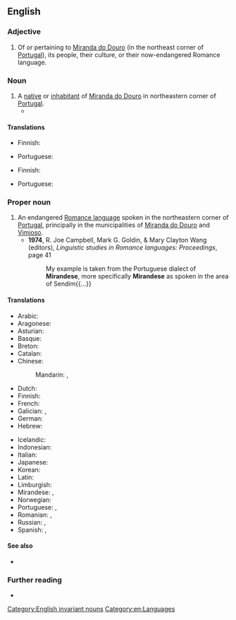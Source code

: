 {{also|mirandese}}

==English==
{{wikipedia|Mirandese language}}

===Adjective===
{{en-adj|-}}

# Of or pertaining to [[w:Miranda do Douro|Miranda do Douro]] (in the northeast corner of [[Portugal]]), its people, their culture, or their now-endangered Romance language.

===Noun===
{{en-noun|Mirandese}}

# A [[native]] or [[inhabitant]] of [[w:Miranda do Douro|Miranda do Douro]] in northeastern corner of [[Portugal]].
#* {{quote-text|year=1895|author=Edmondo De Amicis (translated by Stanley Rhoads Yarnall)|title=Spain and the Spaniards|volume=1|page=95|passage=Toward evening a '''Mirandese''' came in: he was a man of about fifty, a politician, bright and talkative, and so I left the ''carabineros'' to join him.}}

====Translations====
{{trans-top|speaker of Mirandese}}
* Finnish: {{t+|fi|mirandeesi}}
{{trans-mid}}
* Portuguese: {{t+|pt|mirandês|m}}
{{trans-bottom}}

{{trans-top|native or inhabitant of Miranda do Douro}}
* Finnish: {{t|fi|mirandalainen}}
{{trans-mid}}
* Portuguese: {{t+|pt|mirandês|m}}
{{trans-bottom}}

===Proper noun===
{{en-proper noun}}

# An endangered [[Romance language]] spoken in the northeastern corner of [[Portugal]], principally in the municipalities of [[w:Miranda do Douro|Miranda do Douro]] and [[w:Vimioso|Vimioso]].
#* '''1974''', R. Joe Campbell, Mark G. Goldin, & Mary Clayton Wang (editors), ''Linguistic studies in Romance languages: Proceedings'', page 41
#*: My example is taken from the Portuguese dialect of '''Mirandese''', more specifically '''Mirandese''' as spoken in the area of Sendim{{...}}

====Translations====
{{trans-top|Romance language}}
* Arabic: {{t|ar|لُغَة مِيرَانْدِيَّة|f|tr=luḡa mīrandiyya}}
* Aragonese: {{t|an|mirandés}}
* Asturian: {{t+|ast|mirandés}}
* Basque: {{t|eu|mirandera}}
* Breton: {{t|br|mirandeg}}
* Catalan: {{t|ca|mirandès}}
* Chinese:
*: Mandarin: {{t|cmn|米蘭德斯語|sc=Hani}}, {{t|cmn|米兰德斯语|tr=Mǐlándésī yǔ|sc=Hani}}
* Dutch: {{t|nl|mirandees}}
* Finnish: {{t+|fi|mirandeesi}}
* French: {{t+|fr|mirandais|m}}
* Galician: {{t+|gl|mirandés|m}}, {{t|gl|[[lingua]] [[mirandesa]]|f}}
* German: {{t|de|Mirandés|n}}
* Hebrew: {{t|he|מירנדזית}}
{{trans-mid}}
* Icelandic: {{t|is|mirandês}}
* Indonesian: {{t|id|bahasa miranda}}
* Italian: {{t|it|[[lingua]] [[mirandese]]}}
* Japanese: {{t|ja|ミランダ語|tr=Miranda-go}}
* Korean: {{t|ko|미란다어|tr=Miranda-eo|sc=Kore}}
* Latin: {{t|la|lingua mirandica|f}}
* Limburgish: {{t+|li|Mirandieësj|n}}
* Mirandese: {{t|mwl|mirandés|m}}, {{t|mwl|[[lhéngua]] [[mirandesa]]|f}}
* Norwegian: {{t|no|mirandesisk}}
* Portuguese: {{t|pt|[[língua]] [[mirandesa]]|f}}, {{t+|pt|mirandês|m}}
* Romanian: {{t|ro|mirandeză|f}}, {{t|ro|limba mirandeză|f}}
* Russian: {{t+|ru|мира́ндский|m}} {{qualifier|язы́к}}, {{t|ru|миранде́с|m|tr=mirandɛ́s}}
* Spanish: {{t+|es|mirandés|m}}, {{t|es|[[idioma]] [[mirandés]]|m}}
{{trans-bottom}}

====See also====
* {{langcat|mwl}}

===Further reading===
* {{ethnologue|lang=Mirandese|code=mwl}}

[[Category:English invariant nouns]]
[[Category:en:Languages]]
